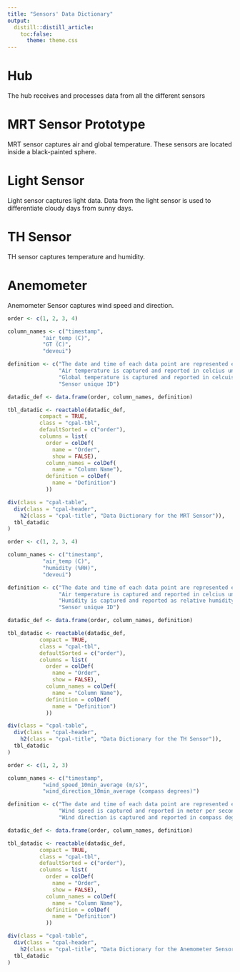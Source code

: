 ---
title: "Sensors' Data Dictionary"
output:
  distill::distill_article:
    toc:false:
      theme: theme.css
---

# Hub
The hub receives and processes data from all the different sensors

# MRT Sensor Prototype  
MRT sensor captures air and global temperature. These sensors are located inside a black-painted sphere.

# Light Sensor
Light sensor captures light data. Data from the light sensor is used to differentiate cloudy days from sunny days.   

# TH Sensor 
TH sensor captures temperature and humidity.

# Anemometer 
Anemometer Sensor captures wind speed and direction.   


```{r, MRT Defitions, echo = FALSE, message=FALSE, warning=FALSE, fig.width=12,fig.height=8, layout="l-body-outset"}
order <- c(1, 2, 3, 4)

column_names <- c("timestamp", 
           "air_temp (C)", 
           "GT (C)", 
           "deveui") 

definition <- c("The date and time of each data point are represented every 20 minutes.", 
                "Air temperature is captured and reported in celcius unit.",
                "Global temperature is captured and reported in celcuis unit.",
                "Sensor unique ID")

datadic_def <- data.frame(order, column_names, definition)

tbl_datadic <- reactable(datadic_def,
          compact = TRUE,
          class = "cpal-tbl",
          defaultSorted = c("order"),
          columns = list(
            order = colDef(
              name = "Order",
              show = FALSE),
            column_names = colDef(
              name = "Column Name"),
            definition = colDef(
              name = "Definition")
            ))

div(class = "cpal-table",
  div(class = "cpal-header",
    h2(class = "cpal-title", "Data Dictionary for the MRT Sensor")),
  tbl_datadic
)
```


```{r, TH Defitions, echo = FALSE, message=FALSE, warning=FALSE, fig.width=12,fig.height=8, layout="l-body-outset"}
order <- c(1, 2, 3, 4)

column_names <- c("timestamp", 
           "air_temp (C)", 
           "humidity (%RH)", 
           "deveui") 

definition <- c("The date and time of each data point are represented every 20 minutes.", 
                "Air temperature is captured and reported in celcius unit.",
                "Humidity is captured and reported as relative humidity ratio.",
                "Sensor unique ID")

datadic_def <- data.frame(order, column_names, definition)

tbl_datadic <- reactable(datadic_def,
          compact = TRUE,
          class = "cpal-tbl",
          defaultSorted = c("order"),
          columns = list(
            order = colDef(
              name = "Order",
              show = FALSE),
            column_names = colDef(
              name = "Column Name"),
            definition = colDef(
              name = "Definition")
            ))

div(class = "cpal-table",
  div(class = "cpal-header",
    h2(class = "cpal-title", "Data Dictionary for the TH Sensor")),
  tbl_datadic
)
```

```{r, Wind Defitions, echo = FALSE, message=FALSE, warning=FALSE, fig.width=12,fig.height=8, layout="l-body-outset"}
order <- c(1, 2, 3)

column_names <- c("timestamp", 
           "wind_speed_10min_average (m/s)", 
           "wind_direction_10min_average (compass degrees)") 

definition <- c("The date and time of each data point are represented every 10 minutes.", 
                "Wind speed is captured and reported in meter per second unit.",
                "Wind direction is captured and reported in compass degree unit.")

datadic_def <- data.frame(order, column_names, definition)

tbl_datadic <- reactable(datadic_def,
          compact = TRUE,
          class = "cpal-tbl",
          defaultSorted = c("order"),
          columns = list(
            order = colDef(
              name = "Order",
              show = FALSE),
            column_names = colDef(
              name = "Column Name"),
            definition = colDef(
              name = "Definition")
            ))

div(class = "cpal-table",
  div(class = "cpal-header",
    h2(class = "cpal-title", "Data Dictionary for the Anemometer Sensor")),
  tbl_datadic
)
```
